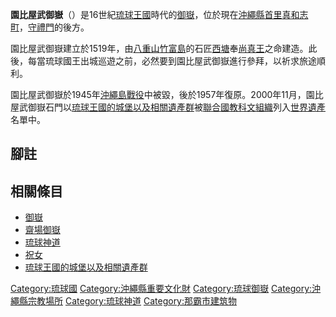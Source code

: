 {{Lewchewan|img=Naha Shuri Castle04bs3200.jpg|imgwidth=250px|caption=園比屋武御嶽石門{{maplink|frame=yes|plain=yes|type=point|zoom=15|frame-align=center|frame-width=250}}|kanji=園比屋武御嶽|kana=スヌファンウタキ<ref>http://ryukyu-lang.lib.u-ryukyu.ac.jp/srnh/details.php?ID=SN50906</ref>|romaji=Sunufan-utaki}}
'''園比屋武御嶽'''（{{ryu|r=園比屋武御嶽|kn=スヌファンウタキ|rm=Sunuhwan utaki}}）是16世紀[[琉球王國|琉球王國]]時代的[[御嶽_(琉球)|御嶽]]，位於現在[[沖繩縣|沖繩縣]][[首里|首里]][[真和志町|真和志町]]，[[守禮門|守禮門]]的後方。

園比屋武御嶽建立於1519年，由[[八重山群島|八重山]][[竹富島|竹富島]]的石匠[[西塘_(琉球)|西塘]]奉[[尚真王|尚真王]]之命建造。此後，每當琉球國王出城巡遊之前，必然要到園比屋武御嶽進行參拜，以祈求旅途順利。

園比屋武御嶽於1945年[[沖繩島戰役|沖繩島戰役]]中被毀，後於1957年復原。2000年11月，園比屋武御嶽石門以[[琉球王國的城堡以及相關遺產群|琉球王國的城堡以及相關遺產群]]被[[聯合國教科文組織|聯合國教科文組織]]列入[[世界遺產|世界遺產]]名單中。
{{coord|26.218075|N|127.717352|E|format=dms|display=title}}

== 腳註 ==
{{reflist}}

== 相關條目 ==
{{Commonscat|Sonohyan-utaki}}
*[[御嶽_(琉球)|御嶽]]
*[[齋場御嶽|齋場御嶽]]
*[[琉球神道|琉球神道]]
*[[祝女|祝女]]
*[[琉球王國的城堡以及相關遺產群|琉球王國的城堡以及相關遺產群]]

[[Category:琉球國|Category:琉球國]]
[[Category:沖繩縣重要文化財|Category:沖繩縣重要文化財]]
[[Category:琉球御嶽|Category:琉球御嶽]]
[[Category:沖繩縣宗教場所|Category:沖繩縣宗教場所]]
[[Category:琉球神道|Category:琉球神道]]
[[Category:那霸市建筑物|Category:那霸市建筑物]]